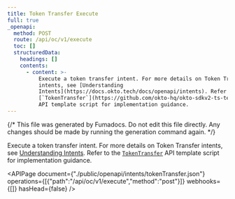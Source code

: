 ```yaml
---
title: Token Transfer Execute
full: true
_openapi:
  method: POST
  route: /api/oc/v1/execute
  toc: []
  structuredData:
    headings: []
    contents:
      - content: >-
          Execute a token transfer intent. For more details on Token Transfer
          intents, see [Understanding
          Intents](https://docs.okto.tech/docs/openapi/intents). Refer to the
          [`TokenTransfer`](https://github.com/okto-hq/okto-sdkv2-ts-template/blob/main/src/api-template/intents/tokenTransfer.ts)
          API template script for implementation guidance.
---
```


{/* This file was generated by Fumadocs. Do not edit this file directly. Any changes should be made by running the generation command again. */}

Execute a token transfer intent. For more details on Token Transfer intents, see [Understanding Intents](https://docs.okto.tech/docs/openapi/intents). Refer to the [`TokenTransfer`](https://github.com/okto-hq/okto-sdkv2-ts-template/blob/main/src/api-template/intents/tokenTransfer.ts) API template script for implementation guidance.

<APIPage document={"./public/openapi/intents/tokenTransfer.json"} operations={[{"path":"/api/oc/v1/execute","method":"post"}]} webhooks={[]} hasHead={false} />